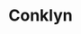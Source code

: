 
# Conklyn
<ProjectDetails
  floatRight
  region="Reach"
  house="House Conklyn"
  type="Castle"
  status="In Progress"
  warp="/warp conklyn"
  projectLead="JackLaysEggs"
  dateStarted="2017-11-22T08:00:00+00:00"
  dateCompleted="undefined"
/>
